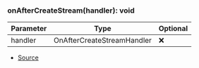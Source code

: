### onAfterCreateStream(handler): void
| Parameter | Type | Optional |
| ----------- | ----------- | ----------- |
| handler | OnAfterCreateStreamHandler | ❌ |


- [Source](https://github.com/Androz2091/discord-player/blob/cd5cf97/packages/discord-player/src/hooks/stream/onAfterCreateStream.ts#L4)